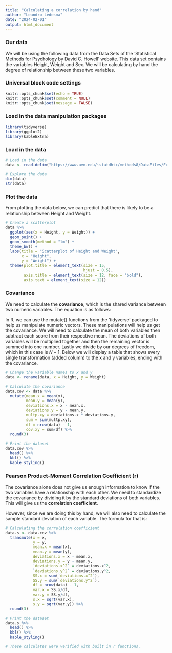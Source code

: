 ```yaml
---
title: "Calculating a correlation by hand"
author: "Leandro Ledesma"
date: "2024-02-01"
output: html_document
---
```

### Our data

We will be using the following data from the Data Sets of the 'Statistical Methods for Psychology by David C. Howell' website. This data set contains the variables Height, Weight and Sex. We will be calculating by hand the degree of relationship between these two variables.

### Universal block code settings

```r
knitr::opts_chunk$set(echo = TRUE)
knitr::opts_chunk$set(comment = NULL)
knitr::opts_chunk$set(message = FALSE)
```

### Load in the data manipulation packages

```r
library(tidyverse)
library(ggplot2)
library(kableExtra)

```

### Load in the data

```r
# Load in the data
data <- read.delim("https://www.uvm.edu/~statdhtx/methods8/DataFiles/Ex9-31.dat")

# Explore the data
dim(data)
str(data)

```

### Plot the data

From plotting the data below, we can predict that there is likely to be a relationship between Height and Weight. 

```r
# Create a scatterplot
data %>%
  ggplot(aes(x = Height, y = Weight)) +
  geom_point() +
  geom_smooth(method = "lm") +
  theme_bw() +
  labs(title = "Scatterplot of Height and Weight",
       x = "Height",
       y = "Weight") +
  theme(plot.title = element_text(size = 15,
                                  hjust = 0.5),
        axis.title = element_text(size = 12, face = "bold"),
        axis.text = element_text(size = 12))


```

### Covariance

We need to calculate the **covariance**, which is the shared variance between two numeric variables. The equation is as follows:

\begin{align*}

cov_{XY} = \frac {\Sigma (X - \overline{X}) (Y - \overline{Y})} {N - 1}

\end{align*}

In R, we can use the mutate() functions from the 'tidyverse' packaged to help us manipulate numeric vectors. These manipulations will help us get the covariance. We will need to calculate the mean of both variables then subtract each score from their respective mean. The deviations of both variables will be multiplied together and then the remaining vector is summed into one number. Lastly we divide by our degrees of freedom, which in this case is $N - 1$. Below we will display a table that shows every single transformation (added column) to the x and y variables, ending with the covariance. 

```r
# Change the variable names to x and y 
data <- rename(data, x = Height, y = Weight)

# Calculate the covariance
data.cov <- data %>%
  mutate(mean.x = mean(x),
         mean.y = mean(y),
         deviations.x = x - mean.x,
         deviations.y = y - mean.y,
         multp.xy = deviations.x * deviations.y,
         sum = sum(multp.xy),
         df = nrow(data) - 1,
         cov.xy = sum/df) %>%
  round(3)
  
# Print the dataset
data.cov %>%
  head() %>%
  kbl() %>%
  kable_styling()
```

### Pearson Product-Moment Correlation Coefficient (r)

The covariance alone does not give us enough information to know if the two variables have a relationship with each other. We need to standardize the covariance by dividing it by the standard deviations of both variables. This will give us the **correlation coefficient**.


\begin{align*}

r = \frac {cov_{XY}} {S_{x}S_{y}}

\end{align*}

However, since we are doing this by hand, we will also need to calculate the sample standard deviation of each variable. The formula for that is: 

\begin{align*}

s = \sqrt{ \frac {\Sigma (X - \overline{X})^{2}}{N - 1}}

\end{align*}


```r
# Calculating the correlation coefficient
data.s <- data.cov %>%
  transmute(x = x,
            y = y,
            mean.x = mean(x),
            mean.y = mean(y),
            deviations.x = x - mean.x,
            deviations.y = y - mean.y,
            `deviations.x^2` = deviations.x^2,
            `deviations.y^2` = deviations.y^2,
            SS.x = sum(`deviations.x^2`),
            SS.y = sum(`deviations.y^2`),
            df = nrow(data) - 1,
            var.x = SS.x/df,
            var.y = SS.y/df,
            s.x = sqrt(var.x),
            s.y = sqrt(var.y)) %>%
  round(3)

# Print the dataset
data.s %>%
  head() %>%
  kbl() %>%
  kable_styling()

# These calculates were verified with built in r functions. 
```